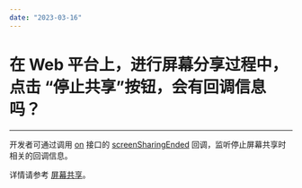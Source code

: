 ```yaml
---
date: "2023-03-16"
---
```

# 在 Web 平台上，进行屏幕分享过程中，点击 “停止共享”按钮，会有回调信息吗？

- - -

开发者可通过调用 [on](https://doc-zh.zego.im/article/api?doc=Express_Video_SDK_API~javascript_web~class~ZegoExpressEngine#on) 接口的 [screenSharingEnded](https://doc-zh.zego.im/article/api?doc=Express_Video_SDK_API~javascript_web~interface~ZegoRTCEvent#screen-sharing-ended) 回调，监听停止屏幕共享时相关的回调信息。

详情请参考 [屏幕共享](/real-time-video-web/video/screen-sharing)。